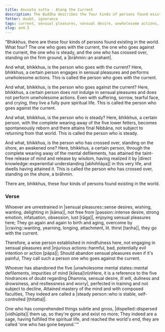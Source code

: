 ```yaml
---
title: Anusota sutta - Along the Current
description: The Buddha describes the four kinds of persons found existing in the world - those who go with the current, those who go against the current, those who are steady, and those who have crossed over, standing on the firm ground, arahants.
fetter: doubt, ignorance
tags: current, sensual pleasures, sensual desire, unwholesome actions, arahant, an, an4
slug: an4.5
---
```


"Bhikkhus, there are these four kinds of persons found existing in the world. What four? The one who goes with the current, the one who goes against the current, the one who is steady, and the one who has crossed over, standing on the firm ground, a |brāhmin::an arahant|.

And what, bhikkhus, is the person who goes with the current? Here, bhikkhus, a certain person engages in sensual pleasures and performs unwholesome actions. This is called the person who goes with the current.

And what, bhikkhus, is the person who goes against the current? Here, bhikkhus, a certain person does not indulge in sensual pleasures and does not perform unwholesome actions. Even with suffering, sorrow, tearful face, and crying, they live a fully pure spiritual life. This is called the person who goes against the current.

And what, bhikkhus, is the person who is steady? Here, bhikkhus, a certain person, with the complete wearing away of the five lower fetters, becomes spontaneously reborn and there attains final Nibbāna, not subject to returning from that world. This is called the person who is steady.

And what, bhikkhus, is the person who has crossed over, standing on the shore, an awakened one? Here, bhikkhus, a certain person, through the complete wearing away of the mental defilements, has attained the taint-free release of mind and release by wisdom, having realized it by |direct knowledge::experiential understanding [abhiññāya]| in this very life, and dwells having attained it. This is called the person who has crossed over, standing on the shore, a brāhmin.

There are, bhikkhus, these four kinds of persons found existing in the world.

### Verse

Whoever are unrestrained in |sensual pleasures::sense desires, wishing, wanting, delighting in [kāma]|,
not free from |passion::intense desire, strong emotion, infatuation, obsession, lust [rāga]|, enjoying sensual pleasures here;
They go again and again to birth and aging,
overcome by |craving::wanting, yearning, longing, attachment, lit. thirst [taṇha]|, they go with the current.

Therefore, a wise person established in mindfulness here,
not engaging in sensual pleasures and |injurious actions::harmful, bad, potentially evil intention or action [pāpa]|;
Should abandon sensual pleasures even if it's painful,
They call such a person one who goes against the current.

Whoever has abandoned the five |unwholesome mental states::mental defilements, impurities of mind [kilesa]\n\nHere, it is a reference to the five hindrances of doubt regarding Dhamma, sensual desire, ill will, dullness and drowsiness, and restlessness and worry|,
perfected in training and not subject to decline,
Attained mastery of the mind and with composed faculties,
They indeed are called a |steady person::who is stable, self-controlled [ṭhitatta]|.

One who has comprehended things subtle and gross,
|dispelled::dispersed [vidhūpita]| them up, so they're gone and exist no more;
They indeed are a sage, having fulfilled the spiritual life,
and reached the world's end, they are called 'one who has gone beyond.''"